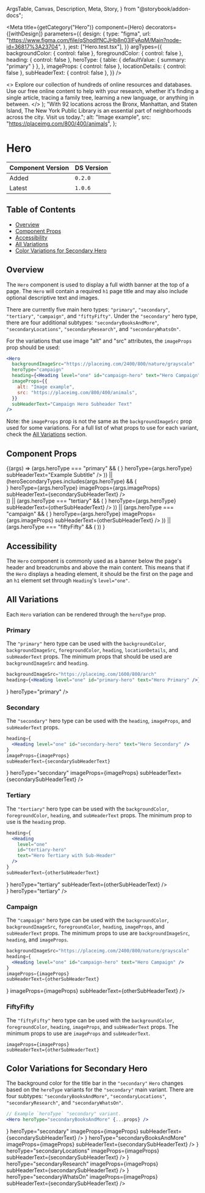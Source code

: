   ArgsTable,
  Canvas,
  Description,
  Meta,
  Story,
} from "@storybook/addon-docs";


<Meta
  title={getCategory("Hero")}
  component={Hero}
  decorators={[withDesign]}
  parameters={{
    design: {
      type: "figma",
      url: "https://www.figma.com/file/qShodlfNCJHb8n03IFyApM/Main?node-id=36817%3A23704",
    },
    jest: ["Hero.test.tsx"],
  }}
  argTypes={{
    backgroundColor: { control: false },
    foregroundColor: { control: false },
    heading: { control: false },
    heroType: {
      table: { defaultValue: { summary: "primary" } },
    },
    imageProps: { control: false },
    locationDetails: { control: false },
    subHeaderText: { control: false },
  }}
/>

  <>
    Explore our collection of hundreds of online resources and databases. Use
    our free online content to help with your research, whether it's finding a
    single article, tracing a family tree, learning a new language, or anything
    in between.
  </>
);
  "With 92 locations across the Bronx, Manhattan, and Staten Island, The New York Public Library is an essential part of neighborhoods across the city. Visit us today.";
  alt: "Image example",
  src: "https://placeimg.com/800/400/animals",
};

# Hero

| Component Version | DS Version |
| ----------------- | ---------- |
| Added             | `0.2.0`    |
| Latest            | `1.0.6`    |

## Table of Contents

- [Overview](#overview)
- [Component Props](#component-props)
- [Accessibility](#accessibility)
- [All Variations](#all-variations)
- [Color Variations for Secondary Hero](#color-variations-for-secondary-hero)

## Overview

<Description of={Hero} />

The `Hero` component is used to display a full width banner at the top of a page.
The `Hero` will contain a required `h1` page title and may also include optional
descriptive text and images.

There are currently five main hero types: `"primary"`, `"secondary"`,
`"tertiary"`, `"campaign"`, and `"fiftyFifty"`. Under the `"secondary"` hero type,
there are four additional subtypes: `"secondaryBooksAndMore"`, `"secondaryLocations"`,
`"secondaryResearch"`, and `"secondaryWhatsOn"`.

For the variations that use image "alt" and "src" attributes, the `imageProps`
prop should be used:

```jsx
<Hero
  backgroundImageSrc="https://placeimg.com/2400/800/nature/grayscale"
  heroType="campaign"
  heading={<Heading level="one" id="campaign-hero" text="Hero Campaign" />}
  imageProps={{
    alt: "Image example",
    src: "https://placeimg.com/800/400/animals",
  }}
  subHeaderText="Campaign Hero Subheader Text"
/>
```

Note: the `imageProps` prop is not the same as the `backgroundImageSrc` prop used
for some variations. For a full list of what props to use for each variant, check
the [All Variations](#all-variations) section.

## Component Props

<Canvas withToolbar>
  <Story
    name="Hero with Controls"
    args={{
      backgroundColor: undefined,
      backgroundImageSrc: undefined,
      foregroundColor: undefined,
      heading: undefined,
      heroType: "primary",
      imageProps: undefined,
      locationDetails: undefined,
      subHeaderText: undefined,
    }}
  >
    {(args) =>
      (args.heroType === "primary" && (
        <Hero
          {...args}
          backgroundImageSrc="https://placeimg.com/2400/800/nature"
          heading={<Heading level="one" id="1" text="Hero Primary" />}
          heroType={args.heroType}
          subHeaderText="Example Subtitle"
        />
      )) ||
      (heroSecondaryTypes.includes(args.heroType) && (
        <div className="nypl--books-and-more">
          <Hero
            {...args}
            heading={<Heading level="one" id="1" text="Hero Secondary" />}
            heroType={args.heroType}
            imageProps={args.imageProps}
            subHeaderText={secondarySubHeaderText}
          />
        </div>
      )) ||
      (args.heroType === "tertiary" && (
        <Hero
          {...args}
          heading={<Heading level="one" id="1" text="Hero Tertiary" />}
          heroType={args.heroType}
          subHeaderText={otherSubHeaderText}
        />
      )) ||
      (args.heroType === "campaign" && (
        <Hero
          {...args}
          backgroundImageSrc="https://placeimg.com/2400/800/nature"
          heading={<Heading level="one" id="1" text="Hero Campaign" />}
          heroType={args.heroType}
          imageProps={args.imageProps}
          subHeaderText={otherSubHeaderText}
        />
      )) ||
      (args.heroType === "fiftyFifty" && (
        <Hero
          {...args}
          heroType={args.heroType}
          imageProps={args.imageProps}
          subHeaderText={otherSubHeaderText}
        />
      ))
    }
  </Story>
</Canvas>

<ArgsTable story="Hero with Controls" />

## Accessibility

The `Hero` component is commonly used as a banner below the page's header and
breadcrumbs and above the main content. This means that if the `Hero` displays
a heading element, it should be the first on the page and an `h1` element set
through `Heading`'s `level="one"`.

## All Variations

Each `Hero` variation can be rendered through the `heroType` prop.

### Primary

The `"primary"` hero type can be used with the `backgroundColor`, `backgroundImageSrc`,
`foregroundColor`, `heading`, `locationDetails`, and `subHeaderText` props. The
minimum props that should be used are `backgroundImageSrc` and `heading`.

```jsx
backgroundImageSrc="https://placeimg.com/1600/800/arch"
heading={<Heading level="one" id="primary-hero" text="Hero Primary" />}
```

<Canvas>
  <DSProvider>
    <Hero
      backgroundImageSrc="https://placeimg.com/1600/800/arch"
      heading={<Heading level="one" id="primary-hero" text="Hero Primary" />}
      heroType="primary"
    />
  </DSProvider>
</Canvas>

### Secondary

The `"secondary"` hero type can be used with the `heading`, `imageProps`, and
`subHeaderText` props.

```jsx
heading={
  <Heading level="one" id="secondary-hero" text="Hero Secondary" />
}
imageProps={imageProps}
subHeaderText={secondarySubHeaderText}
```

<Canvas>
  <DSProvider>
    <Hero
      heading={
        <Heading level="one" id="secondary-hero" text="Hero Secondary" />
      }
      heroType="secondary"
      imageProps={imageProps}
      subHeaderText={secondarySubHeaderText}
    />
  </DSProvider>
</Canvas>

### Tertiary

The `"tertiary"` hero type can be used with the `backgroundColor`, `foregroundColor`,
`heading`, and `subHeaderText` props. The minimum prop to use is the `heading`
prop.

```jsx
heading={
  <Heading
    level="one"
    id="tertiary-hero"
    text="Hero Tertiary with Sub-Header"
  />
}
subHeaderText={otherSubHeaderText}
```

<Canvas>
  <DSProvider>
    <Hero
      heading={
        <Heading
          level="one"
          id="tertiary-hero"
          text="Hero Tertiary with Sub-Header"
        />
      }
      heroType="tertiary"
      subHeaderText={otherSubHeaderText}
    />
    <br />
    <Hero
      heading={
        <Heading
          level="one"
          id="tertiary-hero"
          text="Hero Tertiary without Sub-Header text"
        />
      }
      heroType="tertiary"
    />
  </DSProvider>
</Canvas>

### Campaign

The `"campaign"` hero type can be used with the `backgroundColor`,
`backgroundImageSrc`, `foregroundColor`, `heading`, `imageProps`, and
`subHeaderText` props. The minimum props to use are `backgroundImageSrc`,
`heading`, and `imageProps`.

```jsx
backgroundImageSrc="https://placeimg.com/2400/800/nature/grayscale"
heading={
  <Heading level="one" id="campaign-hero" text="Hero Campaign" />
}
imageProps={imageProps}
subHeaderText={otherSubHeaderText}
```

<Canvas>
  <DSProvider>
    <Hero
      backgroundImageSrc="https://placeimg.com/2400/800/nature/grayscale"
      heroType="campaign"
      heading={<Heading level="one" id="campaign-hero" text="Hero Campaign" />}
      imageProps={imageProps}
      subHeaderText={otherSubHeaderText}
    />
  </DSProvider>
</Canvas>

### FiftyFifty

The `"fiftyFifty"` hero type can be used with the `backgroundColor`,
`foregroundColor`, `heading`, `imageProps`, and `subHeaderText` props. The
minimum props to use are `imageProps` and `subHeaderText`.

```
imageProps={imageProps}
subHeaderText={otherSubHeaderText}
```

<Canvas>
  <DSProvider>
    <Hero
      heroType="fiftyFifty"
      imageProps={imageProps}
      subHeaderText={otherSubHeaderText}
    />
  </DSProvider>
</Canvas>

## Color Variations for Secondary Hero

The background color for the title bar in the `"secondary"` `Hero` changes based
on the `heroType` variants for the `"secondary"` main variant. There are four
subtypes: `"secondaryBooksAndMore"`, `"secondaryLocations"`, `"secondaryResearch"`,
and `"secondaryWhatsOn"`.

```jsx
// Example `heroType` "secondary" variant.
<Hero heroType="secondaryBooksAndMore" {...props} />
```

<Canvas>
  <Story name="Color Variations for Secondary Hero">
    <SimpleGrid columns={1}>
      <Heading id="main-secondary-heading" text="secondary" />
      <Hero
        heading={
          <Heading level="one" id="main-secondary-hero" text="Secondary" />
        }
        heroType="secondary"
        imageProps={imageProps}
        subHeaderText={secondarySubHeaderText}
      />
      <Heading id="books-heading" text="secondaryBooksAndMore" />
      <Hero
        heading={<Heading level="one" id="books-hero" text="Books and More" />}
        heroType="secondaryBooksAndMore"
        imageProps={imageProps}
        subHeaderText={secondarySubHeaderText}
      />
      <Heading id="location-heading" text="secondaryLocations" />
      <Hero
        heading={<Heading level="one" id="locations-hero" text="Locations" />}
        heroType="secondaryLocations"
        imageProps={imageProps}
        subHeaderText={secondarySubHeaderText}
      />
      <Heading id="research-heading" text="secondaryResearch" />
      <Hero
        heading={<Heading level="one" id="research-hero" text="Research" />}
        heroType="secondaryResearch"
        imageProps={imageProps}
        subHeaderText={secondarySubHeaderText}
      />
      <Heading id="whats-on-heading" text="secondaryWhatsOn" />
      <Hero
        heading={<Heading level="one" id="whats-on-hero" text="What's On" />}
        heroType="secondaryWhatsOn"
        imageProps={imageProps}
        subHeaderText={secondarySubHeaderText}
      />
    </SimpleGrid>
  </Story>
</Canvas>
